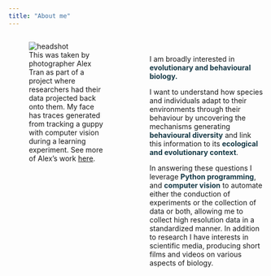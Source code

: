```yaml
---
title: "About me"
---
```


<style>
  .column-left{
    float: left;         
    width: 45%;
  }
  
  .column-right{
    float: right;         
    width: 45%;
    margin-top: 5%;
    text-align: left;
  }
  
  .me{
  max-width: 100%;
}

</style>
<div class="container">
<div class="row">
<div class="column-left">
<figure>
  <img src="images/me.jpg" alt="headshot" class="me">
  <figcaption>This was taken by photographer Alex Tran as part of a project where researchers had their data projected back onto them. My face has traces generated from tracking a guppy with computer vision during a learning experiment. See more of Alex's work [here](https://alextran.ca/data-projections).
</figure>
</div>

<div class="column-right">
I am broadly interested in **<span style="color: #153845;">evolutionary and behavioural biology.</span>**

I want to understand how species and individuals adapt to their environments through their behaviour by uncovering the mechanisms generating **<span style="color: #153845;">behavioural diversity</span>** and link this information to its **<span style="color: #153845;">ecological and evolutionary context</span>**.

In answering these questions I leverage **<span style="color: #153845;">Python programming</span>**, and **<span style="color: #153845;">computer vision</span>** to automate either the conduction of experiments or the collection of data or both, allowing me to collect high resolution data in a standardized manner. In addition to research I have interests in scientific media, producing short films and videos on various aspects of biology.
</div>
</div>
</div>




